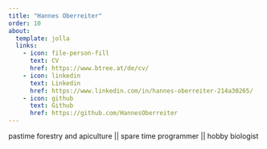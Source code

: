 ```yaml
---
title: "Hannes Oberreiter"
order: 10
about:
  template: jolla
  links:
    - icon: file-person-fill
      text: CV
      href: https://www.btree.at/de/cv/
    - icon: linkedin
      text: Linkedin
      href: https://www.linkedin.com/in/hannes-oberreiter-214a30265/
    - icon: github
      text: Github
      href: https://github.com/HannesOberreiter
---
```


pastime forestry and apiculture || spare time programmer || hobby biologist
